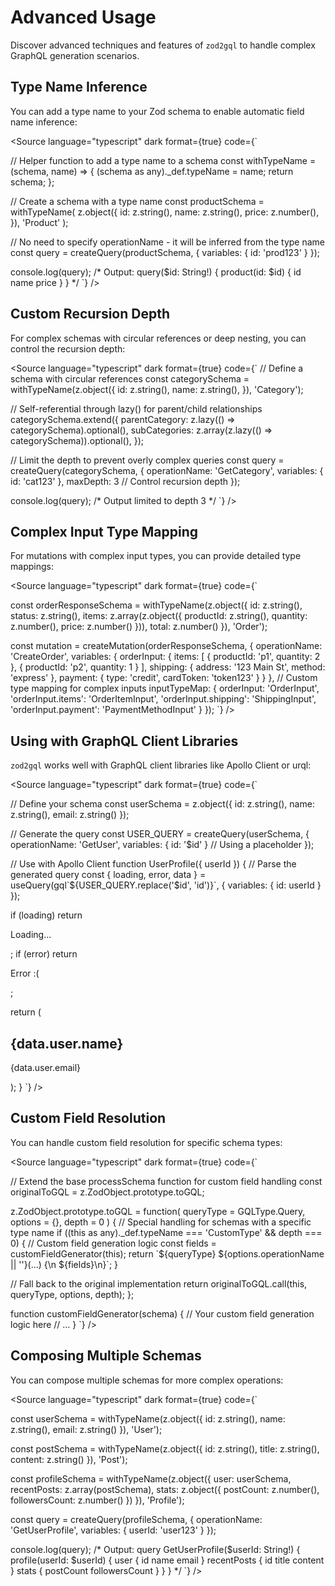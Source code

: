 
<Meta title="Documentation/Advanced Usage" />

# Advanced Usage

Discover advanced techniques and features of `zod2gql` to handle complex GraphQL generation scenarios.

## Type Name Inference

You can add a type name to your Zod schema to enable automatic field name inference:

<Source
  language="typescript"
  dark
  format={true}
  code={`

// Helper function to add a type name to a schema
const withTypeName = (schema, name) => {
  (schema as any)._def.typeName = name;
  return schema;
};

// Create a schema with a type name
const productSchema = withTypeName(
  z.object({
    id: z.string(),
    name: z.string(),
    price: z.number(),
  }),
  'Product'
);

// No need to specify operationName - it will be inferred from the type name
const query = createQuery(productSchema, {
  variables: { id: 'prod123' }
});

console.log(query);
/* Output:
query($id: String!) {
  product(id: $id) {
    id
    name
    price
  }
}
*/
  `}
/>

## Custom Recursion Depth

For complex schemas with circular references or deep nesting, you can control the recursion depth:

<Source
  language="typescript"
  dark
  format={true}
  code={`
// Define a schema with circular references
const categorySchema = withTypeName(z.object({
  id: z.string(),
  name: z.string(),
}), 'Category');

// Self-referential through lazy() for parent/child relationships
categorySchema.extend({
  parentCategory: z.lazy(() => categorySchema).optional(),
  subCategories: z.array(z.lazy(() => categorySchema)).optional(),
});

// Limit the depth to prevent overly complex queries
const query = createQuery(categorySchema, {
  operationName: 'GetCategory',
  variables: { id: 'cat123' },
  maxDepth: 3 // Control recursion depth
});

console.log(query);
/* Output limited to depth 3 */
  `}
/>

## Complex Input Type Mapping

For mutations with complex input types, you can provide detailed type mappings:

<Source
  language="typescript"
  dark
  format={true}
  code={`

const orderResponseSchema = withTypeName(z.object({
  id: z.string(),
  status: z.string(),
  items: z.array(z.object({
    productId: z.string(),
    quantity: z.number(),
    price: z.number()
  })),
  total: z.number()
}), 'Order');

const mutation = createMutation(orderResponseSchema, {
  operationName: 'CreateOrder',
  variables: {
    orderInput: {
      items: [
        { productId: 'p1', quantity: 2 },
        { productId: 'p2', quantity: 1 }
      ],
      shipping: { address: '123 Main St', method: 'express' },
      payment: { type: 'credit', cardToken: 'token123' }
    }
  },
  // Custom type mapping for complex inputs
  inputTypeMap: {
    orderInput: 'OrderInput',
    'orderInput.items': 'OrderItemInput',
    'orderInput.shipping': 'ShippingInput',
    'orderInput.payment': 'PaymentMethodInput'
  }
});
  `}
/>

## Using with GraphQL Client Libraries

`zod2gql` works well with GraphQL client libraries like Apollo Client or urql:

<Source
  language="typescript"
  dark
  format={true}
  code={`

// Define your schema
const userSchema = z.object({
  id: z.string(),
  name: z.string(),
  email: z.string()
});

// Generate the query
const USER_QUERY = createQuery(userSchema, {
  operationName: 'GetUser',
  variables: { id: '$id' } // Using a placeholder
});

// Use with Apollo Client
function UserProfile({ userId }) {
  // Parse the generated query
  const { loading, error, data } = useQuery(gql\`\${USER_QUERY.replace('$id', 'id')}\`, {
    variables: { id: userId }
  });

  if (loading) return <p>Loading...</p>;
  if (error) return <p>Error :(</p>;

  return (
    <div>
      <h2>{data.user.name}</h2>
      <p>{data.user.email}</p>
    </div>
  );
}
  `}
/>

## Custom Field Resolution

You can handle custom field resolution for specific schema types:

<Source
  language="typescript"
  dark
  format={true}
  code={`

// Extend the base processSchema function for custom field handling
const originalToGQL = z.ZodObject.prototype.toGQL;

z.ZodObject.prototype.toGQL = function(
  queryType = GQLType.Query,
  options = {},
  depth = 0
) {
  // Special handling for schemas with a specific type name
  if ((this as any)._def.typeName === 'CustomType' && depth === 0) {
    // Custom field generation logic
    const fields = customFieldGenerator(this);
    return \`\${queryType} \${options.operationName || ''}(...) {\n  \${fields}\n}\`;
  }
  
  // Fall back to the original implementation
  return originalToGQL.call(this, queryType, options, depth);
};

function customFieldGenerator(schema) {
  // Your custom field generation logic here
  // ...
}
  `}
/>

## Composing Multiple Schemas

You can compose multiple schemas for more complex operations:

<Source
  language="typescript"
  dark
  format={true}
  code={`

const userSchema = withTypeName(z.object({
  id: z.string(),
  name: z.string(),
  email: z.string()
}), 'User');

const postSchema = withTypeName(z.object({
  id: z.string(),
  title: z.string(),
  content: z.string()
}), 'Post');

const profileSchema = withTypeName(z.object({
  user: userSchema,
  recentPosts: z.array(postSchema),
  stats: z.object({
    postCount: z.number(),
    followersCount: z.number()
  })
}), 'Profile');

const query = createQuery(profileSchema, {
  operationName: 'GetUserProfile',
  variables: { userId: 'user123' }
});

console.log(query);
/* Output:
query GetUserProfile($userId: String!) {
  profile(userId: $userId) {
    user {
      id
      name
      email
    }
    recentPosts {
      id
      title
      content
    }
    stats {
      postCount
      followersCount
    }
  }
}
*/
  `}
/>
